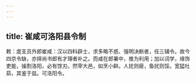 ```yaml
---
---
---
```

title: 崔咸可洛阳县令制
---



敕：度支员外郎崔咸：汉以四科辟士，求多略不惑、强明决断者，任三辅令。故今四京令缺，亦择尚书郎有才理者补之。而咸在郎署中，推为利用；加以词学，缘饰吏能，操割洛阳，必有馀刃。然宰大邑，如烹小鲜。人扰则疲，鱼扰则馁。宽猛吐茹，其鉴于兹。可洛阳令。